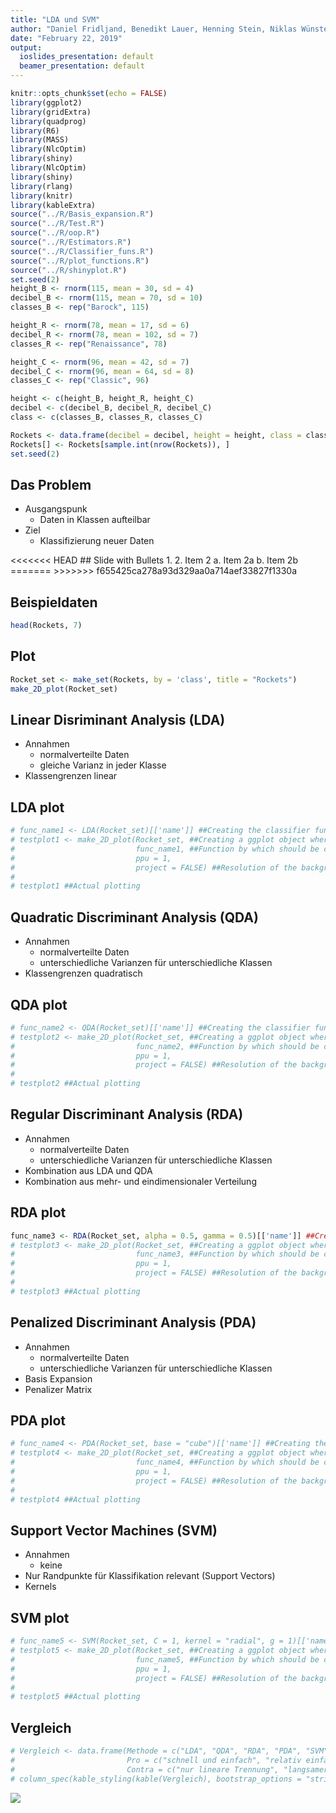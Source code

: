 ```yaml
---
title: "LDA und SVM"
author: "Daniel Fridljand, Benedikt Lauer, Henning Stein, Niklas Wünstel"
date: "February 22, 2019"
output:
  ioslides_presentation: default
  beamer_presentation: default
---
```


```r
knitr::opts_chunk$set(echo = FALSE)
library(ggplot2)
library(gridExtra)
library(quadprog)
library(R6)
library(MASS)
library(NlcOptim)
library(shiny)
library(NlcOptim)
library(shiny)
library(rlang)
library(knitr)
library(kableExtra)
source("../R/Basis_expansion.R")
source("../R/Test.R")
source("../R/oop.R")
source("../R/Estimators.R")
source("../R/Classifier_funs.R")
source("../R/plot_functions.R")
source("../R/shinyplot.R")
set.seed(2)
height_B <- rnorm(115, mean = 30, sd = 4)
decibel_B <- rnorm(115, mean = 70, sd = 10)
classes_B <- rep("Barock", 115)

height_R <- rnorm(78, mean = 17, sd = 6)
decibel_R <- rnorm(78, mean = 102, sd = 7)
classes_R <- rep("Renaissance", 78)

height_C <- rnorm(96, mean = 42, sd = 7)
decibel_C <- rnorm(96, mean = 64, sd = 8)
classes_C <- rep("Classic", 96)

height <- c(height_B, height_R, height_C)
decibel <- c(decibel_B, decibel_R, decibel_C)
class <- c(classes_B, classes_R, classes_C)

Rockets <- data.frame(decibel = decibel, height = height, class = class)
Rockets[] <- Rockets[sample.int(nrow(Rockets)), ]
set.seed(2)
```

## Das Problem

- Ausgangspunk
    - Daten in Klassen aufteilbar 

- Ziel
    - Klassifizierung neuer Daten <!-- automatisch -->

<<<<<<< HEAD
## Slide with Bullets
1. 
2. Item 2
    a. Item 2a
    b. Item 2b
=======
>>>>>>> f655425ca278a93d329aa0a714aef33827f1330a

## Beispieldaten
```r
head(Rockets, 7)
```

## Plot
```r
Rocket_set <- make_set(Rockets, by = 'class', title = "Rockets")
make_2D_plot(Rocket_set)
```

## Linear Disriminant Analysis (LDA)

- Annahmen
    - normalverteilte Daten
    - gleiche Varianz in jeder Klasse

- Klassengrenzen linear

## LDA plot

```r
# func_name1 <- LDA(Rocket_set)[['name']] ##Creating the classifier function with LDA. 'name' is the slot in which the function is in
# testplot1 <- make_2D_plot(Rocket_set, ##Creating a ggplot object where the classification image is saved in
#                           func_name1, ##Function by which should be classified
#                           ppu = 1,
#                           project = FALSE) ##Resolution of the background
#   
# testplot1 ##Actual plotting
```

## Quadratic Discriminant Analysis (QDA)

- Annahmen
    - normalverteilte Daten
    - unterschiedliche Varianzen für unterschiedliche Klassen
    
- Klassengrenzen quadratisch

## QDA plot

```r
# func_name2 <- QDA(Rocket_set)[['name']] ##Creating the classifier function with QDA. 'name' is the slot in which the function is in
# testplot2 <- make_2D_plot(Rocket_set, ##Creating a ggplot object where the classification image is saved in
#                           func_name2, ##Function by which should be classified
#                           ppu = 1,
#                           project = FALSE) ##Resolution of the background
#   
# testplot2 ##Actual plotting
```

## Regular Discriminant Analysis (RDA)

- Annahmen
    - normalverteilte Daten
    - unterschiedliche Varianzen für unterschiedliche Klassen
    
- Kombination aus LDA und QDA <!-- alpha -->
- Kombination aus mehr- und eindimensionaler Verteilung <!-- gamma -->

## RDA plot

```r
func_name3 <- RDA(Rocket_set, alpha = 0.5, gamma = 0.5)[['name']] ##Creating the classifier function with RDA. 'name' is the slot in which the function is in
# testplot3 <- make_2D_plot(Rocket_set, ##Creating a ggplot object where the classification image is saved in
#                           func_name3, ##Function by which should be classified
#                           ppu = 1,
#                           project = FALSE) ##Resolution of the background
#   
# testplot3 ##Actual plotting
```

## Penalized Discriminant Analysis (PDA)

- Annahmen
    - normalverteilte Daten
    - unterschiedliche Varianzen für unterschiedliche Klassen
    
- Basis Expansion
- Penalizer Matrix <!-- Matrix, die auf die Kovarianz addiert wird um bestimmte Koordinaten weniger oder mehr zu berücksichtigen (kleines
                        Vielfaches der Einheitsmatrix oder Cross - validation) -->

## PDA plot

```r
# func_name4 <- PDA(Rocket_set, base = "cube")[['name']] ##Creating the classifier function with PDA. 'name' is the slot in which the function is in
# testplot4 <- make_2D_plot(Rocket_set, ##Creating a ggplot object where the classification image is saved in
#                           func_name4, ##Function by which should be classified
#                           ppu = 1,
#                           project = FALSE) ##Resolution of the background
#   
# testplot4 ##Actual plotting
```

## Support Vector Machines (SVM)

- Annahmen
    - keine
    
- Nur Randpunkte für Klassifikation relevant (Support Vectors) <!-- C = Angabe über Genauigkeit der Klassifikation (je größer desto genauer) -->
- Kernels <!-- klügere Art der Basisexpansion, betrachte Daten in Höherdimensionalen Raum, wo Trennungen einfacher sind -->  

## SVM plot

```r
# func_name5 <- SVM(Rocket_set, C = 1, kernel = "radial", g = 1)[['name']] ##Creating the classifier function with SVM. 'name' is the slot in which the function is in
# testplot5 <- make_2D_plot(Rocket_set, ##Creating a ggplot object where the classification image is saved in
#                           func_name5, ##Function by which should be classified
#                           ppu = 1,
#                           project = FALSE) ##Resolution of the background
#   
# testplot5 ##Actual plotting
```

## Vergleich

```r
# Vergleich <- data.frame(Methode = c("LDA", "QDA", "RDA", "PDA", "SVM"), 
#                         Pro = c("schnell und einfach", "relativ einfach mit wenigen Annahmen", "bestes aus LDA und QDA", "gut für korrellierte   Daten", "keine Ahnnahmen und sehr genau"), 
#                         Contra = c("nur lineare Trennung", "langsamer als LDA bei marginaler Verbesserung", "aufwendiges Parametertuning", "viel Wissen über Daten notwendig", "Overfitting und lange Berechnung"))  
# column_spec(kable_styling(kable(Vergleich), bootstrap_options = "striped", position = "left"), 1:3, border_right = TRUE, border_left = TRUE)
```
![](Pro_con.png)
